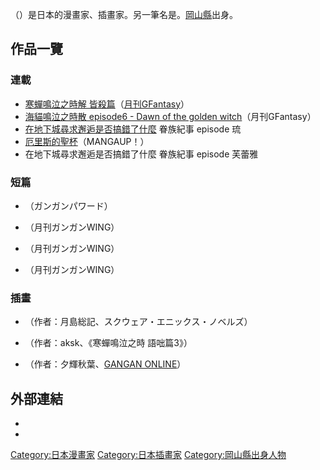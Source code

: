 {{BLP unsourced|time=2011-12-21T19:28:47+00:00}}
{{暫定名稱}}
{{Infobox Comics creator
|名稱= 桃山 ひなせ
|english= Hinase Momoyama
|japanese= 桃山 ひなせ
|kana= ももやま ひなせ
|romaji= Momoyama Hinase
|出生日期= {{Birth date| |9|27}}
|出生地點= {{JPN}}[[岡山縣|岡山縣]][[倉敷市|倉敷市]]
|逝世日期= 
|逝世地點= 
|國籍= {{JPN}}
|職業= [[漫畫家|漫畫家]]、[[插畫家|插畫家]]
|類型= 
|活動開始= 2004年
|活動結束= 
|代表作= 
|獲得獎項= 第5回新世紀Manga大賞獎勵賞<br />第2回[[史克威爾艾尼克斯|史克威爾艾尼克斯]]Manga大賞獎勵賞
}}
{{japanese|japanese=桃山 ひなせ|kana=ももやま ひなせ|romaji=Momoyama Hinase}}

'''{{lang|ja|桃山 ひなせ}}'''（{{bd||9月27日|catIdx=Momoyama Hinase}}）是日本的漫畫家、插畫家。另一筆名是''' {{nihongo|相賀 羽衣|相賀 うい|そうが うい}}'''。[[岡山縣|岡山縣]]出身。

== 作品一覽 ==
=== 連載 ===
* [[寒蟬鳴泣之時解_皆殺篇|寒蟬鳴泣之時解 皆殺篇]]（[[月刊GFantasy|月刊GFantasy]]）
* [[海貓鳴泣之時散_episode6_-_Dawn_of_the_golden_witch|海貓鳴泣之時散 episode6 - Dawn of the golden witch]]（月刊GFantasy）
* [[在地下城尋求邂逅是否搞錯了什麼|在地下城尋求邂逅是否搞錯了什麼]] 眷族紀事 episode 琉
* [[厄里斯的聖杯|厄里斯的聖杯]]（MANGAUP！）
* 在地下城尋求邂逅是否搞錯了什麼 眷族紀事 episode 芙蕾雅

=== 短篇 ===
* {{lang|ja|鎧師の条件}}（ガンガンパワード）
* {{lang|ja|コマちわ}}（月刊ガンガンWING）
* {{lang|ja|ぴゅありてぃ}}（月刊ガンガンWING）
* {{lang|ja|emeth 〜人形遣いの島〜}}（月刊ガンガンWING）

=== 插畫 ===
* {{lang|ja|emeth 〜人形遣いの島〜}}（作者：月島総記、スクウェア・エニックス・ノベルズ）
* {{lang|ja|鹿骨小町}}（作者：aksk、《寒蟬鳴泣之時 語咄篇3》）
* {{lang|ja|茜雲 〜祭囃し編 墓参りの前日に〜}}（作者：夕輝秋葉、[[GANGAN_ONLINE|GANGAN ONLINE]]）

==外部連結==
* {{Twitter|mokibidango|桃山ひなせ}}
* {{pixiv|1547680|桃山ひなせ}}
 
{{DEFAULTSORT:Momoyama Hinase}}
[[Category:日本漫畫家|Category:日本漫畫家]]
[[Category:日本插畫家|Category:日本插畫家]]
[[Category:岡山縣出身人物|Category:岡山縣出身人物]]